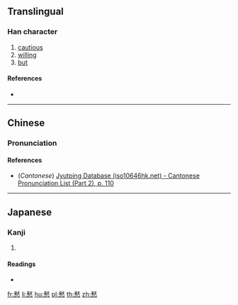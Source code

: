 {{also|憖}}
==Translingual==

===Han character===
{{Han char|rn=61|rad=心|as=12|sn=16|four=|canj=DKP,XXDKP|ids=⿱⿰来犬心}}

# [[cautious]]
# [[willing]]
# [[but]]

====References====
* {{Han ref|kx=0399.330|dkj=11131|hdz=42342.010|uh=616D|ud=24941}}

----

==Chinese==
{{zh-forms}}

===Pronunciation===
{{zh-pron
|m=yìn
|c=jan6
|mc=
|oc=y
|ma=
|cat=a,con
}}

====References====
* (''Cantonese'') [http://www.iso10646hk.net/jp/document/download.jsp Jyutping Database (iso10646hk.net) - Cantonese Pronunciation List (Part 2), p. 110]

----

==Japanese==

===Kanji===
{{ja-kanji|grade=|rs=心12}}

# {{defn|lang=ja|sort=心12}}

====Readings====
* {{ja-readings|on=[[ぎん]] (gin), [[きん]] (kin)|kun=[[なまじいに]] (namajiini)}}

[[fr:慭]]
[[li:慭]]
[[hu:慭]]
[[pl:慭]]
[[th:慭]]
[[zh:慭]]